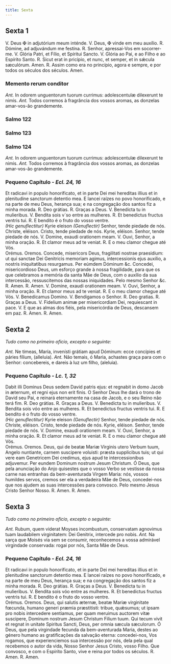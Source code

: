 ```yaml
---
title: Sexta
---
```


## Sexta 1

<div class="grid grid-cols-2 gap-5">
  <span class="col-6 text-justify">
    V. Deus <span class="text-danger">&#10016;</span> in adjutórium meum
    inténde.
  </span>
  <span class="col-6 text-justify">
    V. Deus, <span class="text-danger">&#10016;</span> vinde em meu auxílio.
  </span>
  <span class="col-6 text-justify">
    <span class="text-danger">R.</span> Dómine, ad adjuvándum me festína.
  </span>
  <span class="col-6 text-justify">
    <span class="text-danger">R.</span> Senhor, apressai-Vos em socorrer-me.
  </span>
  <span class="col-6 text-justify">
    V. Glória Patri, et Fílio, et Spíritui Sancto.
  </span>
  <span class="col-6 text-justify">
    V. Glória ao Pai, e ao Filho e ao Espírito Santo.
  </span>
  <span class="col-6 text-justify">
    <span class="text-danger">R.</span> Sicut erat in pricípio, et nunc, et
    semper, et in sǽcula sæculórum. Amen.
  </span>
  <span class="col-6 text-justify">
    <span class="text-danger">R.</span> Assim como era no princípio, agora e
    sempre, e por todos os séculos dos séculos. Amen.
  </span>
</div>


### Memento rerum conditor

<MementoRerumConditor />

<div class="grid grid-cols-2 gap-5">
  <span class="col-6 text-justify">
    <em>Ant.</em> In odorem unguentorum tuorum currimus: adolescentulæ
    dilexerunt te nimis.
  </span>
  <span class="col-6 text-justify">
    <em>Ant.</em> Todos corremos à fragrância dos vossos aromas, as donzelas
    amar-vos-ão grandemente.
  </span>
</div>


### Salmo 122

<Salmo122 />


### Salmo 123

<Salmo123 />


### Salmo 124

<Salmo124 />

<div class="grid grid-cols-2 gap-5">
  <span class="col-6 text-justify">
    <em>Ant.</em> In odorem unguentorum tuorum currimus: adolescentulæ
    dilexerunt te nimis.
  </span>
  <span class="col-6 text-justify">
    <em>Ant.</em> Todos corremos à fragrância dos vossos aromas, as donzelas
    amar-vos-ão grandemente.
  </span>
</div>

### Pequeno Capítulo - <em>Ecl. 24, 16</em>

<div class="grid grid-cols-2 gap-5">
  <span class="col-6 dropcaps text-justify">
    Et radicavi in populo honorificato, et in parte Dei mei hereditas illius et
    in plenitudine sanctorum detentio mea.
  </span>
  <span class="col-6 dropcaps text-justify">
    E lancei raízes no povo honorificado, e na parte de meu Deus, herança sua; e
    na congregação dos santos fiz a minha morada.
  </span>
  <span class="col-6 text-justify">
    <span class="text-danger">R.</span> Deo grátias.
  </span>
  <span class="col-6 text-justify">
    <span class="text-danger">R.</span> Graças a Deus.
  </span>
  <span class="col-6 text-justify">V. Benedicta tu in mulieribus.</span>
  <span class="col-6 text-justify">
    V. Bendita sois v´so entre as mulheres.
  </span>
  <span class="col-6 text-justify">
    <span class="text-danger">R.</span> Et benedictus fructus ventris tui.
  </span>
  <span class="col-6 text-justify">
    <span class="text-danger">R.</span> E bendito é o fruto do vosso ventre.
  </span>
</div>

<div class="grid grid-cols-2 gap-5">
  <span class="col-6 text-justify">
    <em>(Hic genuflectitur)</em> Kyrie eleison
  </span>
  <span class="col-6 text-justify">
    <em>(Genuflectir)</em> Senhor, tende piedade de nós.
  </span>
  <span class="col-6 text-justify">Christe, eléison.</span>
  <span class="col-6 text-justify">Cristo, tende piedade de nós.</span>
  <span class="col-6 text-justify">Kyrie, eléison.</span>
  <span class="col-6 text-justify">Senhor, tende piedade de nós.</span>
  <span class="col-6 text-justify">V. Domine, exaudi orationem meam.</span>
  <span class="col-6 text-justify">V. Ouvi, Senhor, a minha oração.</span>
  <span class="col-6 text-justify">
    <span class="text-danger">R.</span> Et clamor meus ad te veniat.
  </span>
  <span class="col-6 text-justify">
    <span class="text-danger">R.</span> E o meu clamor chegue até Vós.
  </span>
</div>

<div class="grid grid-cols-2 gap-5">
  <span class="col-6 text-danger text-center"> Orémus. </span>
  <span class="col-6 text-danger text-center"> Oremos. </span>
  <span class="col-6 dropcaps text-justify">
    Concede, misericors Deus, fragilitati nostrae praesidium: ut qui sanctae Dei
    Genitricis memoriam agimus, intercessionis ejus auxilio, a nostris
    iniquitatibus resurgamus. Per eúmdem Dóminum &c.
  </span>
  <span class="col-6 dropcaps text-justify">
    Concedei, misericordioso Deus, um esforço grande à nossa fragilidade, para
    que os que celebramos a memória da santa Mãe de Deus, com o auxílio da sua
    intercessão, ressuscitemos das nossas iniquidades. Pelo mesmo Senhor &c.
  </span>
  <span class="col-6 text-justify">
    <span class="text-danger">R.</span> Amen.
  </span>
  <span class="col-6 text-justify">
    <span class="text-danger">R.</span> Amen.
  </span>
  <span class="col-6 text-justify">V. Domine, exaudi orationem meam.</span>
  <span class="col-6 text-justify">V. Ouvi, Senhor, a minha oração.</span>
  <span class="col-6 text-justify">
    <span class="text-danger">R.</span> Et clamor meus ad te veniat.
  </span>
  <span class="col-6 text-justify">
    <span class="text-danger">R.</span> E o meu clamor chegue até Vós.
  </span>
  <span class="col-6 text-justify">V. Benedicamus Domino.</span>
  <span class="col-6 text-justify">V. Bendigamos o Senhor.</span>
  <span class="col-6 text-justify">
    <span class="text-danger">R.</span> Deo gratias.
  </span>
  <span class="col-6 text-justify">
    <span class="text-danger">R.</span> Graças a Deus.
  </span>
  <span class="col-6 text-justify">
    V. Fidelium animæ per misericordiam Dei, requiescant in pace.
  </span>
  <span class="col-6 text-justify">
    V. E que as almas dos fiéis, pela misericórdia de Deus, descansem em paz.
  </span>
  <span class="col-6 text-justify">
    <span class="text-danger">R.</span> Amen.
  </span>
  <span class="col-6 text-justify">
    <span class="text-danger">R.</span> Amen.
  </span>
</div>

## Sexta 2

<em>Tudo como no primeiro oficio, excepto o seguinte:</em>

<div class="grid grid-cols-2 gap-5">
  <span class="col-6 text-justify">
    <em>Ant.</em> Ne timeas, María, invenísti grátiam apud Dóminum: ecce
    concípies et páries fílium, (alleluia).
  </span>
  <span class="col-6 text-justify">
    <em>Ant.</em> Não temais, ó Maria, achastes graça para com o Senhor:
    concebereis, e dareis à luz um filho, (aleluia).
  </span>
</div>

### Pequeno Capítulo - <em>Lc. 1, 32</em>

<div class="grid grid-cols-2 gap-5">
  <span class="col-6 dropcaps text-justify">
    Dabit illi Dominus Deus sedem David patris ejus: et regnabit in domo Jacob
    in æternum, et regni ejus non erit finis.
  </span>
  <span class="col-6 dropcaps text-justify">
    O Senhor Deus lhe dará o trono de David seu Pai, e reinará eternamente na
    casa de Jacob, e o seu Reino não terá fim.
  </span>
  <span class="col-6 text-justify">
    <span class="text-danger">R.</span> Deo grátias.
  </span>
  <span class="col-6 text-justify">
    <span class="text-danger">R.</span> Graças a Deus.
  </span>
  <span class="col-6 text-justify">V. Benedicta tu in mulieribus.</span>
  <span class="col-6 text-justify">V. Bendita sois vóo entre as mulheres.</span>
  <span class="col-6 text-justify">
    <span class="text-danger">R.</span> Et benedictus fructus ventris tui.
  </span>
  <span class="col-6 text-justify">
    <span class="text-danger">R.</span> E bendito é o fruto do vosso ventre.
  </span>
</div>

<div class="grid grid-cols-2 gap-5">
  <span class="col-6 text-justify">
    <em>(Hic genuflectitur)</em> Kyrie eleison
  </span>
  <span class="col-6 text-justify">
    <em>(Genuflectir)</em> Senhor, tende piedade de nós.
  </span>
  <span class="col-6 text-justify">Christe, eléison.</span>
  <span class="col-6 text-justify">Cristo, tende piedade de nós.</span>
  <span class="col-6 text-justify">Kyrie, eléison.</span>
  <span class="col-6 text-justify">Senhor, tende piedade de nós.</span>
  <span class="col-6 text-justify">V. Domine, exaudi orationem meam.</span>
  <span class="col-6 text-justify">V. Ouvi, Senhor, a minha oração.</span>
  <span class="col-6 text-justify">
    <span class="text-danger">R.</span> Et clamor meus ad te veniat.
  </span>
  <span class="col-6 text-justify">
    <span class="text-danger">R.</span> E o meu clamor chegue até Vós.
  </span>
</div>

<div class="grid grid-cols-2 gap-5">
  <span class="col-6 text-danger text-center"> Orémus. </span>
  <span class="col-6 text-danger text-center"> Oremos. </span>
  <span class="col-6 dropcaps text-justify">
    Deus, qui de beatæ Mariæ Virginis utero Verbum tuum, Angelo nuntiante,
    carnem suscipere voluisti: præsta supplicibus tuis; ut qui vere eam
    Genetricem Dei credimus, ejus apud te intercessionibus adjuvemur. Per eundem
    Dominum nostrum Jesum Christum.
  </span>
  <span class="col-6 dropcaps text-justify">
    Ó Deus, que pela anunciação do Anjo quisestes que o vosso Verbo se vestisse
    da nossa carne nas entranhas da bem-aventurada Virgem Maria: nós, vossos
    humildes servos, cremos ser ela a verdadeira Mãe de Deus, concedei-nos que
    nos ajudem as suas intercessões para convosco. Pelo mesmo Jesus Cristo
    Senhor Nosso.
  </span>
  <span class="col-6 text-justify">
    <span class="text-danger">R.</span> Amen.
  </span>
  <span class="col-6 text-justify">
    <span class="text-danger">R.</span> Amen.
  </span>
</div>

## Sexta 3

<em>Tudo como no primeiro oficio, excepto o seguinte:</em>

<div class="grid grid-cols-2 gap-5">
  <span class="col-6 text-justify">
    <em>Ant.</em> Rubum, quem viderat Moyses incombustum, conservatam agnovimus
    tuam laudabilem virginitatem: Dei Genitrix, intercede pro nobis.
  </span>
  <span class="col-6 text-justify">
    <em>Ant.</em> Na sarça que Moisés via sem se consumir, reconhecemos a vossa
    admirável virgindade conservada: rogai por nós, Santa Mãe de Deus.
  </span>
</div>

### Pequeno Capítulo - <em>Ecl. 24, 16</em>

<div class="grid grid-cols-2 gap-5">
  <span class="col-6 dropcaps text-justify">
    Et radicavi in populo honorificato, et in parte Dei mei hereditas illius et
    in plenitudine sanctorum detentio mea.
  </span>
  <span class="col-6 dropcaps text-justify">
    E lancei raízes no povo honorificado, e na parte de meu Deus, herança sua; e
    na congregação dos santos fiz a minha morada.
  </span>
  <span class="col-6 text-justify">
    <span class="text-danger">R.</span> Deo grátias.
  </span>
  <span class="col-6 text-justify">
    <span class="text-danger">R.</span> Graças a Deus.
  </span>
  <span class="col-6 text-justify">V. Benedicta tu in mulieribus.</span>
  <span class="col-6 text-justify">V. Bendita sois vóo entre as mulheres.</span>
  <span class="col-6 text-justify">
    <span class="text-danger">R.</span> Et benedictus fructus ventris tui.
  </span>
  <span class="col-6 text-justify">
    <span class="text-danger">R.</span> E bendito é o fruto do vosso ventre.
  </span>
</div>

<div class="grid grid-cols-2 gap-5">
  <span class="col-6 text-danger text-center"> Orémus. </span>
  <span class="col-6 text-danger text-center"> Oremos. </span>
  <span class="col-6 dropcaps text-justify">
    Deus, qui salutis æternæ, beatæ Mariæ virginitate fœcunda, humano generi
    præmia præstitisti: tribue, quǽsumus; ut ipsam pro nobis intercedere
    sentiamus, per quam meruimus auctorem vitæ suscipere, Dominum nostrum Jesum
    Christum Filium tuum. Qui tecum vivit et regnat in unitate Spiritus Sancti,
    Deus, per omnia sæcula sæculorum.
  </span>
  <span class="col-6 dropcaps text-justify">
    Ó Deus, que pela virgindade fecunda da bem-aventurada Maria, destes ao
    género humano as gratificações da salvação eterna: concedei-nos, Vos
    rogamos, que experienciemos sua intercessão por nós, dela pela qual
    recebemos o autor da vida, Nosso Senhor Jesus Cristo, vosso Filho. Que
    convosco, e com o Espírito Santo, vive e reina por todos os séculos.
  </span>
  <span class="col-6 text-justify">
    <span class="text-danger">R.</span> Amen.
  </span>
  <span class="col-6 text-justify">
    <span class="text-danger">R.</span> Amen.
  </span>
</div>
